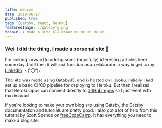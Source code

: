 ```yaml
---
title: me.com
date: 2019-06-17
published: true
tags: [gatsby, react, heroku]
featuredImage: ./gatsby-g.png
teaser: I made a site all about me me me me me
---
```


### Well I did the thing, I made a personal site 🎉

I'm looking forward to adding some (hopefully) interesting articles here some day. Until then it will just function as an elaborate to way to get to my [LinkedIn](https://www.linkedin.com/in/stephenbradley93/) ヽ(°〇°)ﾉ	

The site was made using [GatsbyJS](https://www.gatsbyjs.org/), and is hosted on [Heroku](https://www.heroku.com/platform). Initially I had set up a basic CI/CD pipeline for deploying to Heroku. But then I realized that Heroku apps can connect directly to [GitHub repos](https://devcenter.heroku.com/articles/github-integration) so I just went with that instead.

If you're looking to make your own blog site using Gatsby, the Gatsby documentation and tutorials are pretty good. I also got a lot of help from this tutorial by Scott Spence on [freeCodeCamp](https://www.freecodecamp.org/news/build-a-developer-blog-from-scratch-with-gatsby-and-mdx/). It has everything you need to make a blog site.